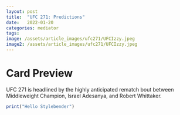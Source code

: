 ```yaml
---
layout: post
title:  "UFC 271: Predictions"
date:   2022-01-20
categories: mediator
tags:
image: /assets/article_images/ufc271/UFCIzzy.jpeg
image2: /assets/article_images/ufc271/UFCIzzy.jpeg
---
```


# Card Preview

UFC 271 is headlined by the highly anticipated rematch bout between Middleweight Champion, Israel Adesanya, and Robert Whittaker.

```r

print("Hello Stylebender")

```
